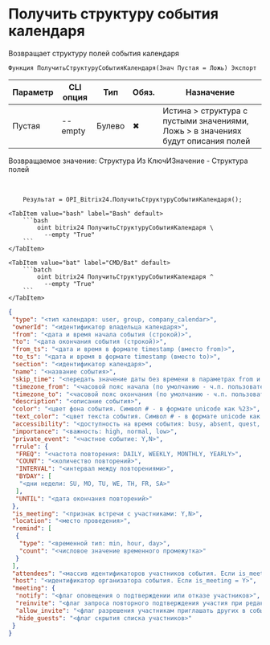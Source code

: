 ﻿---
sidebar_position: 8
description: Получить структуру события календаря и другие функции для работы с Bitrix24 в Открытом пакете интеграций - бесплатной open-source библиотеке интеграций для 1С:Предприятие 8, OneScript и CLI
keywords: [1C, 1С, 1С:Предприятие, 1С:Предприятие 8.3, API, Интеграция, Сервисы, Обмен, OneScript, CLI, Bitrix24]
---


# Получить структуру события календаря
 Возвращает структуру полей события календаря



`Функция ПолучитьСтруктуруСобытияКалендаря(Знач Пустая = Ложь) Экспорт`

  | Параметр | CLI опция | Тип | Обяз. | Назначение |
  |-|-|-|-|-|
  | Пустая | --empty | Булево | &#x2716; | Истина > структура с пустыми значениями, Ложь > в значениях будут описания полей |

  
  Возвращаемое значение:   Структура Из КлючИЗначение - Структура полей

<br/>




```bsl title="Пример использования для 1С:Предприятие/OneScript"
    Результат = OPI_Bitrix24.ПолучитьСтруктуруСобытияКалендаря();
```
    

 <Tabs>
  
    <TabItem value="bash" label="Bash" default>
        ```bash
            oint bitrix24 ПолучитьСтруктуруСобытияКалендаря \
              --empty "True"
        ```
    </TabItem>
  
    <TabItem value="bat" label="CMD/Bat" default>
        ```batch
            oint bitrix24 ПолучитьСтруктуруСобытияКалендаря ^
              --empty "True"
        ```
    </TabItem>
</Tabs>


```json title="Результат"
{
 "type": "<тип календаря: user, group, company_calendar>",
 "ownerId": "<идентификатор владельца календаря>",
 "from": "<дата и время начала события (строкой)>",
 "to": "<дата окончания события (строкой)>",
 "from_ts": "<дата и время в формате timestamp (вместо from)>",
 "to_ts": "<дата и время в формате timestamp (вместо to)>",
 "section": "<идентификатор календаря>",
 "name": "<название события>",
 "skip_time": "<передать значение даты без времени в параметрах from и to: Y,N>",
 "timezone_from": "<часовой пояс начала (по умолчанию - ч.п. пользователя>",
 "timezone_to": "<часовой пояс окончания (по умолчанию - ч.п. пользователя>",
 "description": "<описание события>",
 "color": "<цвет фона события. Cимвол # - в формате unicode как %23>",
 "text_color": "<цвет текста события. Cимвол # - в формате unicode как %23>",
 "accessibility": "<доступность на время события: busy, absent, quest, free>",
 "importance": "<важность: high, normal, low>",
 "private_event": "<частное событие: Y,N>",
 "rrule": {
  "FREQ": "<частота повторения: DAILY, WEEKLY, MONTHLY, YEARLY>",
  "COUNT": "<количество повторений>",
  "INTERVAL": "<интервал между повторениями>",
  "BYDAY": [
   "<дни недели: SU, MO, TU, WE, TH, FR, SA>"
  ],
  "UNTIL": "<дата окончания повторений>"
 },
 "is_meeting": "<признак встречи с участниками: Y,N>",
 "location": "<место проведения>",
 "remind": [
  {
   "type": "<временной тип: min, hour, day>",
   "count": "<числовое значение временного промежутка>"
  }
 ],
 "attendees": "<массив идентификаторов участников события. Если is_meeting = Y>",
 "host": "<идентификатор организатора события. Если is_meeting = Y>",
 "meeting": {
  "notify": "<флаг оповещения о подтверждении или отказе участников>",
  "reinvite": "<флаг запроса повторного подтверждения участия при редактировании события>",
  "allow_invite": "<флаг разрешения участникам приглашать других в событие>",
  "hide_guests": "<флаг скрытия списка участников>"
 }
}
```
